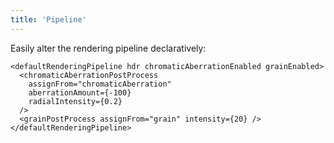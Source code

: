 ```yaml
---
title: 'Pipeline'
---
```


Easily alter the rendering pipeline declaratively:

```tsx
<defaultRenderingPipeline hdr chromaticAberrationEnabled grainEnabled>
  <chromaticAberrationPostProcess
    assignFrom="chromaticAberration"
    aberrationAmount={-100}
    radialIntensity={0.2}
  />
  <grainPostProcess assignFrom="grain" intensity={20} />
</defaultRenderingPipeline>
```

<code src="./Pipeline.tsx" />
